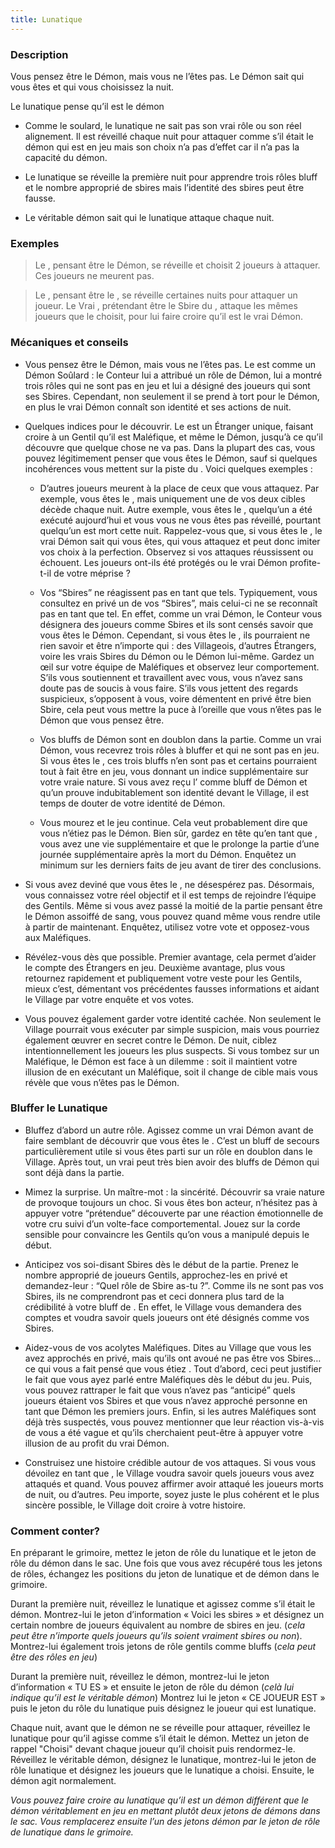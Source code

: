 ```yaml
---
title: Lunatique
---
```



<Role LUNATIQUE header />

### Description

Vous pensez être le Démon, mais vous ne l’êtes pas. Le Démon sait qui vous êtes et qui vous choisissez la nuit.

Le lunatique pense qu’il est le démon

-   Comme le soulard, le lunatique ne sait pas son vrai rôle ou son réel alignement. Il est réveillé chaque nuit pour attaquer comme s’il était le démon qui est en jeu mais son choix n’a pas d’effet car il n’a pas la capacité du démon.

-   Le lunatique se réveille la première nuit pour apprendre trois rôles bluff et le nombre approprié de sbires mais l’identité des sbires peut être fausse.

-   Le véritable démon sait qui le lunatique attaque chaque nuit.

### Exemples

> Le <Role LUNATIQUE />, pensant être le Démon, se réveille et choisit 2 joueurs à attaquer. Ces joueurs ne meurent pas.

> Le <Role LUNATIQUE />, pensant être le <Role ZOMBUUL />, se réveille certaines nuits pour attaquer un joueur. Le Vrai <Role ZOMBUUL />, prétendant être le Sbire du <Role LUNATIQUE />, attaque les mêmes joueurs que le <Role LUNATIQUE /> choisit, pour lui faire croire qu’il est le vrai Démon.

### Mécaniques et conseils

- Vous pensez être le Démon, mais vous ne l’êtes pas. Le <Role LUNATIQUE /> est comme un Démon Soûlard : le Conteur lui a attribué un rôle de Démon, lui a montré trois rôles qui ne sont pas en jeu et lui a désigné des joueurs qui sont ses Sbires. Cependant, non seulement il se prend à tort pour le Démon, en plus le vrai Démon connaît son identité et ses actions de nuit.

- Quelques indices pour le découvrir. Le <Role LUNATIQUE /> est un Étranger unique, faisant croire à un Gentil qu’il est Maléfique, et même le Démon, jusqu’à ce qu’il découvre que quelque chose ne va pas. Dans la plupart des cas, vous pouvez légitimement penser que vous êtes le Démon, sauf si quelques incohérences vous mettent sur la piste du <Role LUNATIQUE />. Voici quelques exemples :

    - D’autres joueurs meurent à la place de ceux que vous attaquez. Par exemple, vous êtes le <Role SHABALOTH />, mais uniquement une de vos deux cibles décède chaque nuit. Autre exemple, vous êtes le <Role ZOMBUUL />, quelqu’un a été exécuté aujourd’hui et vous vous ne vous êtes pas réveillé, pourtant quelqu’un est mort cette nuit. Rappelez-vous que, si vous êtes le <Role LUNATIQUE />, le vrai Démon sait qui vous êtes, qui vous attaquez et peut donc imiter vos choix à la perfection. Observez si vos attaques réussissent ou échouent. Les joueurs ont-ils été protégés ou le vrai Démon profite-t-il de votre méprise ?

    - Vos “Sbires” ne réagissent pas en tant que tels. Typiquement, vous consultez en privé un de vos “Sbires”, mais celui-ci ne se reconnaît pas en tant que tel. En effet, comme un vrai Démon, le Conteur vous désignera des joueurs comme Sbires et ils sont censés savoir que vous êtes le Démon. Cependant, si vous êtes le <Role LUNATIQUE />, ils pourraient ne rien savoir et être n’importe qui : des Villageois, d’autres Étrangers, voire les vrais Sbires du Démon ou le Démon lui-même. Gardez un œil sur votre équipe de Maléfiques et observez leur comportement. S’ils vous soutiennent et travaillent avec vous, vous n’avez sans doute pas de soucis à vous faire. S’ils vous jettent des regards suspicieux, s’opposent à vous, voire démentent en privé être bien Sbire, cela peut vous mettre la puce à l’oreille que vous n’êtes pas le Démon que vous pensez être.

    - Vos bluffs de Démon sont en doublon dans la partie. Comme un vrai Démon, vous recevrez trois rôles à bluffer et qui ne sont pas en jeu. Si vous êtes le <Role LUNATIQUE />, ces trois bluffs n’en sont pas et certains pourraient tout à fait être en jeu, vous donnant un indice supplémentaire sur votre vraie nature. Si vous avez reçu l’<Role HERBORISTE /> comme bluff de Démon et qu’un <Role HERBORISTE /> prouve indubitablement son identité devant le Village, il est temps de douter de votre identité de Démon.

    - Vous mourez et le jeu continue. Cela veut probablement dire que vous n’étiez pas le Démon. Bien sûr, gardez en tête qu’en tant que <Role ZOMBUUL />, vous avez une vie supplémentaire et que le <Role CONSPIRATEUR /> prolonge la partie d’une journée supplémentaire après la mort du Démon. Enquêtez un minimum sur les derniers faits de jeu avant de tirer des conclusions.

- Si vous avez deviné que vous êtes le <Role LUNATIQUE />, ne désespérez pas. Désormais, vous connaissez votre réel objectif et il est temps de rejoindre l’équipe des Gentils. Même si vous avez passé la moitié de la partie pensant être le Démon assoiffé de sang, vous pouvez quand même vous rendre utile à partir de maintenant. Enquêtez, utilisez votre vote et opposez-vous aux Maléfiques.

- Révélez-vous dès que possible. Premier avantage, cela permet d’aider le compte des Étrangers en jeu. Deuxième avantage, plus vous retournez rapidement et publiquement votre veste pour les Gentils, mieux c’est, démentant vos précédentes fausses informations et aidant le Village par votre enquête et vos votes.

- Vous pouvez également garder votre identité cachée. Non seulement le Village pourrait vous exécuter par simple suspicion, mais vous pourriez également œuvrer en secret contre le Démon. De nuit, ciblez intentionnellement les joueurs les plus suspects. Si vous tombez sur un Maléfique, le Démon est face à un dilemme : soit il maintient votre illusion de <Role LUNATIQUE /> en exécutant un Maléfique, soit il change de cible mais vous révèle que vous n’êtes pas le Démon.

### Bluffer le Lunatique

- Bluffez d’abord un autre rôle. Agissez comme un vrai Démon avant de faire semblant de découvrir que vous êtes le <Role LUNATIQUE />. C’est un bluff de secours particulièrement utile si vous êtes parti sur un rôle en doublon dans le Village. Après tout, un vrai <Role LUNATIQUE /> peut très bien avoir des bluffs de Démon qui sont déjà dans la partie.

- Mimez la surprise. Un maître-mot : la sincérité. Découvrir sa vraie nature de <Role LUNATIQUE /> provoque toujours un choc. Si vous êtes bon acteur, n’hésitez pas à appuyer votre “prétendue” découverte par une réaction émotionnelle de votre cru suivi d’un volte-face comportemental. Jouez sur la corde sensible pour convaincre les Gentils qu’on vous a manipulé depuis le début.

- Anticipez vos soi-disant Sbires dès le début de la partie. Prenez le nombre approprié de joueurs Gentils, approchez-les en privé et demandez-leur : “Quel rôle de Sbire as-tu ?”. Comme ils ne sont pas vos Sbires, ils ne comprendront pas et ceci donnera plus tard de la crédibilité à votre bluff de <Role LUNATIQUE />. En effet, le Village vous demandera des comptes et voudra savoir quels joueurs ont été désignés comme vos Sbires.

- Aidez-vous de vos acolytes Maléfiques. Dites au Village que vous les avez approchés en privé, mais qu’ils ont avoué ne pas être vos Sbires… ce qui vous a fait pensé que vous étiez <Role LUNATIQUE />. Tout d’abord, ceci peut justifier le fait que vous ayez parlé entre Maléfiques dès le début du jeu. Puis, vous pouvez rattraper le fait que vous n’avez pas “anticipé” quels joueurs étaient vos Sbires et que vous n’avez approché personne en tant que Démon les premiers jours. Enfin, si les autres Maléfiques sont déjà très suspectés, vous pouvez mentionner que leur réaction vis-à-vis de vous a été vague et qu’ils cherchaient peut-être à appuyer votre illusion de <Role LUNATIQUE /> au profit du vrai Démon.

- Construisez une histoire crédible autour de vos attaques. Si vous vous dévoilez en tant que <Role LUNATIQUE />, le Village voudra savoir quels joueurs vous avez attaqués et quand. Vous pouvez affirmer avoir attaqué les joueurs morts de nuit, ou d’autres. Peu importe, soyez juste le plus cohérent et le plus sincère possible, le Village doit croire à votre histoire.

### Comment conter? 

En préparant le grimoire, mettez le jeton de rôle du lunatique et le jeton de rôle du démon dans le sac. Une fois que vous avez récupéré tous les jetons de rôles, échangez les positions du jeton de lunatique et de démon dans le grimoire.

Durant la première nuit, réveillez le lunatique et agissez comme s’il était le démon. Montrez-lui le jeton d’information « Voici les sbires » et désignez un certain nombre de joueurs équivalent au nombre de sbires en jeu. (_cela peut être n’importe quels joueurs qu’ils soient vraiment sbires ou non_). Montrez-lui également trois jetons de rôle gentils comme bluffs (_cela peut être des rôles en jeu_)

Durant la première nuit, réveillez le démon, montrez-lui le jeton d’information « TU ES » et ensuite le jeton de rôle du démon (_celà lui indique qu’il est le véritable démon_) Montrez lui le jeton « CE JOUEUR EST » puis le jeton du rôle du lunatique puis désignez le joueur qui est lunatique.

Chaque nuit, avant que le démon ne se réveille pour attaquer, réveillez le lunatique pour qu’il agisse comme s’il était le démon. Mettez un jeton de rappel "Choisi" devant chaque joueur qu’il choisit puis rendormez-le. Réveillez le véritable démon, désignez le lunatique, montrez-lui le jeton de rôle lunatique et désignez les joueurs que le lunatique a choisi. Ensuite, le démon agit normalement. 

_Vous pouvez faire croire au lunatique qu’il est un démon différent que le démon véritablement en jeu en mettant plutôt deux jetons de démons dans le sac. Vous remplacerez ensuite l’un des jetons démon par le jeton de rôle de lunatique dans le grimoire._